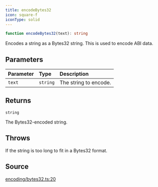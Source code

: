 ```yaml
---
title: encodeBytes32
icon: square-f
iconType: solid
---
```


```ts
function encodeBytes32(text): string
```

Encodes a string as a Bytes32 string. This is used to encode ABI data.

## Parameters

| Parameter | Type | Description |
| :------ | :------ | :------ |
| `text` | `string` | The string to encode. |

## Returns

`string`

The Bytes32-encoded string.

## Throws

If the string is too long to fit in a Bytes32 format.

## Source

[encoding/bytes32.ts:20](https://github.com/dominant-strategies/quais.js/blob/09cd60f427ec354a4d2a7f44048d42dc45cec47b/src/encoding/bytes32.ts#L20)
